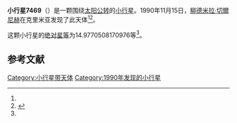 {{Infobox planet
| bgcolour = #FFFFC0
| name = 7469 Krikalev
| symbol = 
| image = 
| caption = 
| discovery = yes
| discovery_ref = 
| discoverer = [[柳德米拉·切爾尼赫|柳德米拉·切爾尼赫]]
| discovery_site = [[克里米亚|克里米亚]] 
| discovered = 1990年11月15日
| designations = yes
| mp_name = 
| named_after = 
| alt_names = 1990 VU14/ 1979 UJ1 / 1990 UM13 / 1990 WU11
| mp_category = [[主带小行星|主带小行星]]
| orbit_ref = <ref name="a">[http://ssd.jpl.nasa.gov/sbdb.cgi?sstr=7469 7469 Krikalev] {{Wayback|url=http://ssd.jpl.nasa.gov/sbdb.cgi?sstr=7469 |date=20201124024425 }}，小行星數據庫瀏覽器（JPL Small-Body Database Browser）－[[美国国家航空航天局|美国国家航空航天局]]喷气推进实验室</ref>
| epoch = 2456400.5 (2013年4月18日更新)
| aphelion = {{convert|3.379384162470454|AU|km|3|abbr=on|lk=out}}
| perihelion = {{convert|2.735814865553097|AU|km|3|abbr=on}}
| semimajor = {{convert|3.057599514011775|AU|km|3|abbr=on}}
| eccentricity = 0.10524094
| period = 1952.851987 [[日|日]]<br />5.35[[儒略年|儒略年]]
| avg_speed = 
| inclination = 7.78212005432649
| asc_node = 81.19331651425469
| mean_anomaly = 
| arg_peri = 14.9770508170976
| satellites = 
| physical_characteristics = yes
| dimensions = 
| mass = 
| density = 
| surface_grav = 
| escape_velocity = 
| sidereal_day = 
| axial_tilt = 
| pole_ecliptic_lat = 
| pole_ecliptic_lon = 
| albedo = 
| temperatures= 
| temp_name1 = 
| mean_temp_1 = 
| max_temp_1 = 
| temp_name2 = 
| max_temp_2 = 
| spectral_type = 
| abs_magnitude = 14.9770508170976
}}

'''小行星7469'''（{{lang-en|7469 Krikalev}}）是一颗围绕[[太阳|太阳]][[公转|公转]]的[[小行星|小行星]]。1990年11月15日，[[柳德米拉·切爾尼赫|柳德米拉·切爾尼赫]]在克里米亚发现了此天体<ref name="a" /><ref>{{cite news|title=小行星列表|url=http://cfa-www.harvard.edu/iau/lists/NumberedMPs.txt|accessdate=2013-07-08|newspaper=哈佛大学|archive-date=2008-05-17|archive-url=https://web.archive.org/web/20080517010638/http://cfa-www.harvard.edu/iau/lists/NumberedMPs.txt|dead-url=no}}</ref>。

这颗小行星的[[绝对星等|绝对星等]]为14.9770508170976等<ref name="a" />。

==参考文献==
{{reflist}}
{{Minor Planet Number|[[小行星7468|小行星7468]]|[[小行星7470|小行星7470]]}}

{{小天体}}

[[Category:小行星带天体|Category:小行星带天体]]
[[Category:1990年发现的小行星|Category:1990年发现的小行星]]

{{asteroid-stub}}